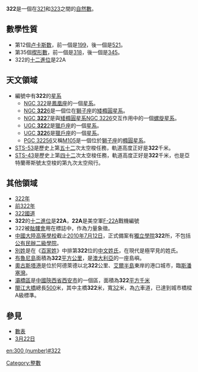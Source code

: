 {{noteTA|G1=Math}}
{{整数
| 质因数分解= <math>2\times7\times23</math>
| 罗马数字= CCCXXII
}}
'''322'''是一個在[[321|321]]和[[323|323]]之間的[[自然數|自然數]]。

== 數學性質 ==
{{數字性質|use math=yes}}
* 第12個[[卢卡斯数|卢卡斯数]]，前一個是[[199|199]]，後一個是[[521|521]]。
* 第35個[[楔形數|楔形數]]，前一個是[[318|318]]，後一個是[[345|345]]。
* 322的[[十二進位|十二進位]]是22A

== 天文領域 ==
* 編號中有'''322'''的[[星系|星系]]
** [[NGC_322|NGC 322]]是[[鳳凰座|鳳凰座]]的一個[[星系|星系]]。
** [[NGC_3226|NGC '''322'''6]]是一個位在[[獅子座|獅子座]]的[[矮橢圓星系|矮橢圓星系]]。
** [[NGC_3227|NGC '''322'''7]]是與[[矮橢圓星系|矮橢圓星系]][[NGC_3226|NGC 3226]]交互作用中的一個[[螺旋星系|螺旋星系]]。
** [[NGC_1713|UGC '''322'''2]]是[[獵戶座|獵戶座]]的一個[[星系|星系]]。
** [[NGC_1719|UGC '''322'''6]]是[[獵戶座|獵戶座]]的一個[[星系|星系]]。
** [[M105|PGC 32256]]又稱[[M105|M105]]是一個位於[[獅子座|獅子座]]的[[橢圓星系|橢圓星系]]。
* [[STS-53|STS-53]]是歷史上第[[52|五十二]]次太空梭任務，軌道高度正好是'''322'''千米。 
* [[STS-43|STS-43]]是歷史上第[[42|四十二]]次太空梭任務，軌道高度正好是'''322'''千米，也是亞特蘭蒂斯號太空梭的第九次太空飛行。

== 其他領域 ==
* [[322年|322年]]
* [[前322年|前322年]]
* [[322國道|322國道]]
* '''322'''的[[十二進位|十二進位]]是'''22A'''，'''22A'''是美空軍[[F-22猛禽戰鬥機|F-22A]]戰機編號
*322被[[骷髏會|骷髏會]]用在標誌中，作為力量象徵。
* [[中國大陸高等學校列表|中國大陸高等學校]]截止[[2010年|2010年]][[7月12日|7月12日]]，正式備案有[[獨立學院|獨立學院]]'''322'''所，不包括[[公有民辦二級學院|公有民辦二級學院]]。
*[[別姓|別姓]]是在《[[百家姓|百家姓]]》中排第'''322'''位的[[中文姓氏|中文姓氏]]，在現代是極罕見的姓氏。 
*[[布魯尼島|布魯尼島]]面積為'''322'''[[平方公里|平方公里]]，是[[澳大利亞|澳大利亞]]的一座島嶼。
*[[奧古斯塔港|奧古斯塔港]]是位於阿德萊德以北'''322'''公里、[[艾爾半島|艾爾半島]]東岸的港口城市，臨[[斯潘塞灣|斯潘塞灣]]。
*[[灞橋區|灞橋區]]是[[中國|中國]][[陝西省|陝西省]][[西安市|西安市]]的一個區，面積為'''322'''[[平方千米|平方千米]]
*[[閩江大橋|閩江大橋]]總長[[500|500]]米，其中主橋'''322'''米，寬[[32|32]]米，為[[6|六]]車道，已達到城市橋樑A級標準。

== 參見 ==
* [[數表|數表]]
* [[3月22日|3月22日]]

{{Number-stub}}
[[Category:整數|Category:整數]]

[[en:300_(number)#322|en:300 (number)#322]]